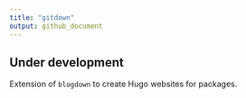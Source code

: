 ```yaml
---
title: "gitdown"
output: github_document
---
```


## Under development

Extension of `blogdown` to create Hugo websites for packages.  

